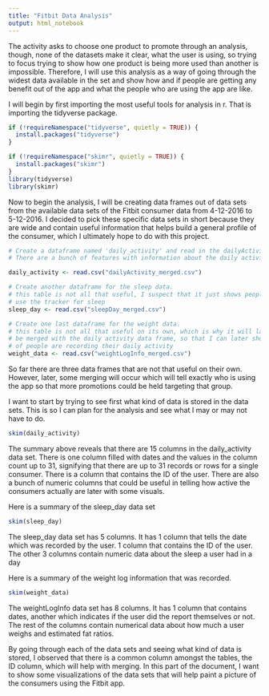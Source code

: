 ```yaml
---
title: "Fitbit Data Analysis"
output: html_notebook
---
```


The activity asks to choose one product to promote through an analysis, though, none of the datasets make it clear, what the user is using, so trying to focus trying to show how one product is being more used than another is impossible. Therefore, I will use this analysis as a way of going through the widest data available in the set and show how and if people are getting any benefit out of the app and what the people who are using the app are like.

I will begin by first importing the most useful tools for analysis in r. That is importing the tidyverse package.

```r
if (!requireNamespace("tidyverse", quietly = TRUE)) {
  install.packages("tidyverse")
}

if (!requireNamespace("skimr", quietly = TRUE)) {
  install.packages("skimr")
}
library(tidyverse)
library(skimr)

```

Now to begin the analysis, I will be creating data frames out of data sets from the available data sets of the Fitbit consumer data from 4-12-2016 to 5-12-2016. I decided to pick these specific data sets in short because they are wide and contain useful information that helps build a general profile of the consumer, which I ultimately hope to do with this project.

```r
# Create a dataframe named 'daily_activity' and read in the dailyActivity_merged 
# There are a bunch of features with information about the daily activity of a user

daily_activity <- read.csv("dailyActivity_merged.csv")

# Create another dataframe for the sleep data. 
# this table is not all that useful, I suspect that it just shows people don't 
# use the tracker for sleep
sleep_day <- read.csv("sleepDay_merged.csv")

# Create one last dataframe for the weight data. 
# this table is not all that useful on its own, which is why it will later
# be merged with the daily activity data frame, so that I can later show what kind 
# of people are recording their daily activity
weight_data <- read.csv("weightLogInfo_merged.csv")
```

So far there are three data frames that are not that useful on their own. However, later,
some merging will occur which will tell exactly who is using the app so that more promotions could
be held targeting that group.

I want to start by trying to see first what kind of data is stored in the data sets. This is so
I can plan for the analysis and see what I may or may not have to do.

```r
skim(daily_activity)
```

The summary above reveals that there are 15 columns in the daily_activity data set.
There is one column filled with dates and the values in the column count up to 31, signifying that there are up to 31 records or rows for a single consumer. There is a column that contains the ID of the user. There are also a bunch of numeric columns that could be useful in telling how active the consumers actually are later with some visuals.

Here is a summary of the sleep_day data set

```r
skim(sleep_day)
```

The sleep_day data set has 5 columns. It has 1 column that tells the date which was recorded by the user. 1 column that contains the ID of the user. The other 3 columns contain numeric data about the sleep a user had in a day

Here is a summary of the weight log information that was recorded.

```r
skim(weight_data)
```

The weightLogInfo data set has 8 columns. It has 1 column that contains dates, another which indicates if the user did the report themselves or not. The rest of the columns contain numerical data about how much a user weighs and estimated fat ratios. 

By going through each of the data sets and seeing what kind of data is stored, I observed that there is a common column amongst the tables, the ID column, which will help with merging. In this part of the document, I want to show some visualizations of the data sets that will help paint a picture of the consumers using the Fitbit app. 
